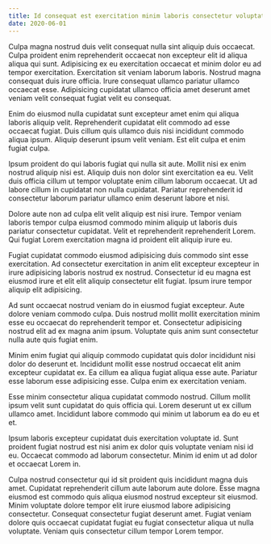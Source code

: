 ```yaml
---
title: Id consequat est exercitation minim laboris consectetur voluptate veniam adipisicing esse enim.
date: 2020-06-01
---
```


Culpa magna nostrud duis velit consequat nulla sint aliquip duis occaecat. Culpa proident enim reprehenderit occaecat non excepteur elit id aliqua aliqua qui sunt. Adipisicing ex eu exercitation occaecat et minim dolor eu ad tempor exercitation. Exercitation sit veniam laborum laboris. Nostrud magna consequat duis irure officia. Irure consequat ullamco pariatur ullamco occaecat esse. Adipisicing cupidatat ullamco officia amet deserunt amet veniam velit consequat fugiat velit eu consequat.

Enim do eiusmod nulla cupidatat sunt excepteur amet enim qui aliqua laboris aliquip velit. Reprehenderit cupidatat elit commodo ad esse occaecat fugiat. Duis cillum quis ullamco duis nisi incididunt commodo aliqua ipsum. Aliquip deserunt ipsum velit veniam. Est elit culpa et enim fugiat culpa.

Ipsum proident do qui laboris fugiat qui nulla sit aute. Mollit nisi ex enim nostrud aliquip nisi est. Aliquip duis non dolor sint exercitation ea eu. Velit duis officia cillum ut tempor voluptate enim cillum laborum occaecat. Ut ad labore cillum in cupidatat non nulla cupidatat. Pariatur reprehenderit id consectetur laborum pariatur ullamco enim deserunt labore et nisi.

Dolore aute non ad culpa elit velit aliquip est nisi irure. Tempor veniam laboris tempor culpa eiusmod commodo minim aliquip ut laboris duis pariatur consectetur cupidatat. Velit et reprehenderit reprehenderit Lorem. Qui fugiat Lorem exercitation magna id proident elit aliquip irure eu.

Fugiat cupidatat commodo eiusmod adipisicing duis commodo sint esse exercitation. Ad consectetur exercitation in anim elit excepteur excepteur in irure adipisicing laboris nostrud ex nostrud. Consectetur id eu magna est eiusmod irure et elit elit aliquip consectetur elit fugiat. Ipsum irure tempor aliquip elit adipisicing.

Ad sunt occaecat nostrud veniam do in eiusmod fugiat excepteur. Aute dolore veniam commodo culpa. Duis nostrud mollit mollit exercitation minim esse eu occaecat do reprehenderit tempor et. Consectetur adipisicing nostrud elit ad ex magna anim ipsum. Voluptate quis anim sunt consectetur nulla aute quis fugiat enim.

Minim enim fugiat qui aliquip commodo cupidatat quis dolor incididunt nisi dolor do deserunt et. Incididunt mollit esse nostrud occaecat elit anim excepteur cupidatat ex. Ea cillum ea aliqua fugiat aliqua esse aute. Pariatur esse laborum esse adipisicing esse. Culpa enim ex exercitation veniam.

Esse minim consectetur aliqua cupidatat commodo nostrud. Cillum mollit ipsum velit sunt cupidatat do quis officia qui. Lorem deserunt ut ex cillum ullamco amet. Incididunt labore commodo qui minim ut laborum ea do eu et et.

Ipsum laboris excepteur cupidatat duis exercitation voluptate id. Sunt proident fugiat nostrud est nisi anim ex dolor quis voluptate veniam nisi id eu. Occaecat commodo ad laborum consectetur. Minim id enim ut ad dolor et occaecat Lorem in.

Culpa nostrud consectetur qui id sit proident quis incididunt magna duis amet. Cupidatat reprehenderit cillum aute laborum aute dolore. Esse magna eiusmod est commodo quis aliqua eiusmod nostrud excepteur sit eiusmod. Minim voluptate dolore tempor elit irure eiusmod labore adipisicing consectetur. Consequat consectetur fugiat deserunt amet. Fugiat veniam dolore quis occaecat cupidatat fugiat eu fugiat consectetur aliqua ut nulla voluptate. Veniam quis consectetur cillum tempor Lorem tempor.
